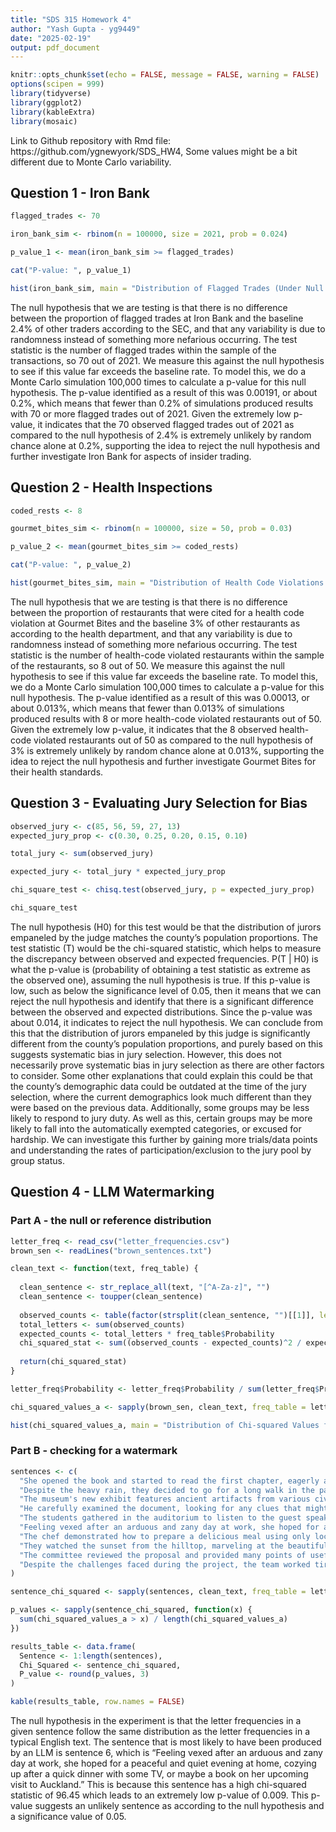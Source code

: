 ---
title: "SDS 315 Homework 4"
author: "Yash Gupta - yg9449"
date: "2025-02-19"
output: pdf_document
---

```{r setup, include=FALSE}
knitr::opts_chunk$set(echo = FALSE, message = FALSE, warning = FALSE)
options(scipen = 999)
library(tidyverse)
library(ggplot2)
library(kableExtra)
library(mosaic)
```

Link to Github repository with Rmd file: https://github.com/ygnewyork/SDS_HW4, Some values might be a bit different due to Monte Carlo variability.

\newpage

## Question 1 - Iron Bank

```{r}

flagged_trades <- 70

iron_bank_sim <- rbinom(n = 100000, size = 2021, prob = 0.024)

p_value_1 <- mean(iron_bank_sim >= flagged_trades)

cat("P-value: ", p_value_1)

hist(iron_bank_sim, main = "Distribution of Flagged Trades (Under Null Hypothesis)", xlab = "Number of Flagged Trades")

```
The null hypothesis that we are testing is that there is no difference between the proportion of flagged trades at Iron Bank and the baseline 2.4% of other traders according to the SEC, and that any variability is due to randomness instead of something more nefarious occurring. The test statistic is the number of flagged trades within the sample of the transactions, so 70 out of 2021. We measure this against the null hypothesis to see if this value far exceeds the baseline rate. To model this, we do a Monte Carlo simulation 100,000 times to calculate a p-value for this null hypothesis. The p-value identified as a result of this was 0.00191, or about 0.2%, which means that fewer than 0.2% of simulations produced results with 70 or more flagged trades out of 2021. Given the extremely low p-value, it indicates that the 70 observed flagged trades out of 2021 as compared to the null hypothesis of 2.4% is extremely unlikely by random chance alone at 0.2%, supporting the idea to reject the null hypothesis and further investigate Iron Bank for aspects of insider trading.

\newpage

## Question 2 - Health Inspections

```{r}

coded_rests <- 8

gourmet_bites_sim <- rbinom(n = 100000, size = 50, prob = 0.03)

p_value_2 <- mean(gourmet_bites_sim >= coded_rests)

cat("P-value: ", p_value_2)

hist(gourmet_bites_sim, main = "Distribution of Health Code Violations (Under Null Hypothesis)", xlab = "Number of Health Code Violations")

```
The null hypothesis that we are testing is that there is no difference between the proportion of restaurants that were cited for a health code violation at Gourmet Bites and the baseline 3% of other restaurants as according to the health department, and that any variability is due to randomness instead of something more nefarious occurring. The test statistic is the number of health-code violated restaurants within the sample of the restaurants, so 8 out of 50. We measure this against the null hypothesis to see if this value far exceeds the baseline rate. To model this, we do a Monte Carlo simulation 100,000 times to calculate a p-value for this null hypothesis. The p-value identified as a result of this was 0.00013, or about 0.013%, which means that fewer than 0.013% of simulations produced results with 8 or more health-code violated restaurants out of 50. Given the extremely low p-value, it indicates that the 8 observed health-code violated restaurants out of 50 as compared to the null hypothesis of 3% is extremely unlikely by random chance alone at 0.013%, supporting the idea to reject the null hypothesis and further investigate Gourmet Bites for their health standards.

\newpage

## Question 3 - Evaluating Jury Selection for Bias

```{r}

observed_jury <- c(85, 56, 59, 27, 13)
expected_jury_prop <- c(0.30, 0.25, 0.20, 0.15, 0.10)

total_jury <- sum(observed_jury)

expected_jury <- total_jury * expected_jury_prop

chi_square_test <- chisq.test(observed_jury, p = expected_jury_prop)

chi_square_test

```
The null hypothesis (H0) for this test would be that the distribution of jurors empaneled by the judge matches the county's population proportions. The test statistic (T) would be the chi-squared statistic, which helps to measure the discrepancy between observed and expected frequencies. P(T | H0) is what the p-value is (probability of obtaining a test statistic as extreme as the observed one), assuming the null hypothesis is true. If this p-value is low, such as below the significance level of 0.05, then it means that we can reject the null hypothesis and identify that there is a significant difference between the observed and expected distributions. Since the p-value was about 0.014, it indicates to reject the null hypothesis. We can conclude from this that the distribution of jurors empaneled by this judge is significantly different from the county's population proportions, and purely based on this suggests systematic bias in jury selection. However, this does not necessarily prove systematic bias in jury selection as there are other factors to consider. Some other explanations that could explain this could be that the county's demographic data could be outdated at the time of the jury selection, where the current demographics look much different than they were based on the previous data. Additionally, some groups may be less likely to respond to jury duty. As well as this, certain groups may be more likely to fall into the automatically exempted categories, or excused for hardship. We can investigate this further by gaining more trials/data points and understanding the rates of participation/exclusion to the jury pool by group status.    

\newpage

## Question 4 - LLM Watermarking

### Part A - the null or reference distribution

```{r}

letter_freq <- read_csv("letter_frequencies.csv")
brown_sen <- readLines("brown_sentences.txt")

clean_text <- function(text, freq_table) {
  
  clean_sentence <- str_replace_all(text, "[^A-Za-z]", "")
  clean_sentence <- toupper(clean_sentence)
  
  observed_counts <- table(factor(strsplit(clean_sentence, "")[[1]], levels = freq_table$Letter))
  total_letters <- sum(observed_counts)
  expected_counts <- total_letters * freq_table$Probability
  chi_squared_stat <- sum((observed_counts - expected_counts)^2 / expected_counts)
  
  return(chi_squared_stat)
}

letter_freq$Probability <- letter_freq$Probability / sum(letter_freq$Probability)

chi_squared_values_a <- sapply(brown_sen, clean_text, freq_table = letter_freq)  

hist(chi_squared_values_a, main = "Distribution of Chi-squared Values for sentences", xlab = "Chi-squared Statistic")

```

### Part B - checking for a watermark

```{r}

sentences <- c(
  "She opened the book and started to read the first chapter, eagerly anticipating what might come next.",
  "Despite the heavy rain, they decided to go for a long walk in the park, crossing the main avenue by the fountain in the center.",
  "The museum's new exhibit features ancient artifacts from various civilizations around the world.",
  "He carefully examined the document, looking for any clues that might help solve the mystery.",
  "The students gathered in the auditorium to listen to the guest speaker's inspiring lecture.",
  "Feeling vexed after an arduous and zany day at work, she hoped for a peaceful and quiet evening at home, cozying up after a quick dinner with some TV, or maybe a book on her upcoming visit to Auckland.",
  "The chef demonstrated how to prepare a delicious meal using only locally sourced ingredients, focusing mainly on some excellent dinner recipes from Spain.",
  "They watched the sunset from the hilltop, marveling at the beautiful array of colors in the sky.",
  "The committee reviewed the proposal and provided many points of useful feedback to improve the project's effectiveness.",
  "Despite the challenges faced during the project, the team worked tirelessly to ensure its successful completion, resulting in a product that exceeded everyone's expectations."
)

sentence_chi_squared <- sapply(sentences, clean_text, freq_table = letter_freq)

p_values <- sapply(sentence_chi_squared, function(x) {
  sum(chi_squared_values_a > x) / length(chi_squared_values_a)
})

results_table <- data.frame(
  Sentence <- 1:length(sentences),
  Chi_Squared <- sentence_chi_squared,
  P_value <- round(p_values, 3)
)

kable(results_table, row.names = FALSE)

```
The null hypothesis in the experiment is that the letter frequencies in a given sentence follow the same distribution as the letter frequencies in a typical English text. The sentence that is most likely to have been produced by an LLM is sentence 6, which is "Feeling vexed after an arduous and zany day at work, she hoped for a peaceful and quiet evening at home, cozying up after a quick dinner with some TV, or maybe a book on her upcoming visit to Auckland." This is because this sentence has a high chi-squared statistic of 96.45 which leads to an extremely low p-value of 0.009. This p-value suggests an unlikely sentence as according to the null hypothesis and a significance value of 0.05.